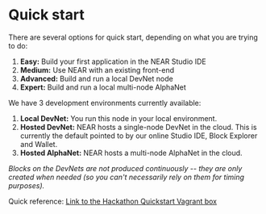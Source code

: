 # Quick start

There are several options for quick start, depending on what you are trying to do:

  1. **Easy:** Build your first application in the NEAR Studio IDE
  2. **Medium:** Use NEAR with an existing front-end
  3. **Advanced:** Build and run a local DevNet node
  4. **Expert:** Build and run a local multi-node AlphaNet

We have 3 development environments currently available:

  1. **Local DevNet:** You run this node in your local environment.
  2. **Hosted DevNet:** NEAR hosts a single-node DevNet in the cloud. This is currently the default pointed to by our online Studio IDE, Block Explorer and Wallet.
  3. **Hosted AlphaNet:** NEAR hosts a multi-node AlphaNet in the cloud.

*Blocks on the DevNets are not produced continuously -- they are only created when needed (so you can't necessarily rely on them for timing purposes).*

Quick reference: [Link to the Hackathon Quickstart Vagrant box](https://github.com/nearprotocol/integration-quickstart)

